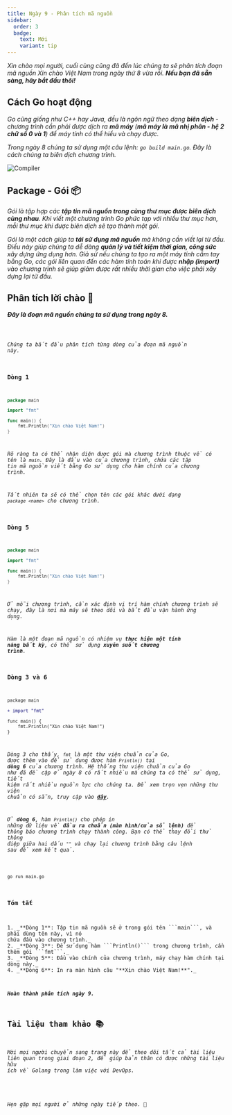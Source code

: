 ```yaml
---
title: Ngày 9 - Phân tích mã nguồn
sidebar:
  order: 3
  badge:
    text: Mới
    variant: tip
---
```



_Xin chào mọi người, cuối cùng cũng đã đến lúc chúng ta sẽ phân tích đoạn mã nguồn Xin chào Việt Nam
trong ngày thứ 8 vừa rồi. **Nếu bạn đã sẵn sàng, hãy bắt đầu thôi!**_

## Cách Go hoạt động

_Go cũng giống như C++ hay Java, đều là ngôn ngữ theo dạng **biên dịch** - chương trình cần phải được
dịch ra **mã máy** (**mã máy là mã nhị phân - hệ 2 chữ số 0 và 1**) để máy tính có thể hiểu và chạy được._

_Trong ngày 8 chúng ta sử dụng một câu lệnh: ```go build main.go```. Đây là cách chúng ta biên
dịch chương trình._

![Compiler](../../../../assets/golang/compiler.png)

## Package - Gói 📦

_Gói là tập hợp các **tập tin mã nguồn trong cùng thư mục được biên dịch cùng nhau**. Khi viết một
chương trình Go phức tạp với nhiều thư mục hơn, mỗi thư mục khi được biên dịch sẽ tạo thành một
gói._

_Gói là một cách giúp ta **tái sử dụng mã nguồn** mà không cần viết lại từ đầu. Điều này giúp chúng ta
dễ dàng **quản lý và tiết kiệm thời gian, công sức** xây dựng ứng dụng hơn. Giả sử nếu chúng ta tạo ra
một máy tính cầm tay bằng Go, các gói liên quan đến các hàm tính toán khi được **nhập (import)** vào
chương trình sẽ giúp giảm được rất nhiều thời gian cho việc phải xây dựng lại từ đầu._

## Phân tích lời chào 👋

**_Đây là đoạn mã nguồn chúng ta sử dụng trong ngày 8._**

<Code code={importedCode} lang="go" title="src/main.go" />

_Chúng ta bắt đầu phân tích từng dòng của đoạn mã nguồn này._

### Dòng 1

```go ins="package main"
package main

import "fmt"

func main() {
    fmt.Println("Xin chào Việt Nam!")
}
```

_Rõ ràng ta có thể nhận diện được gói mà chương trình thuộc về có tên là ```main```. Đây là 
đầu vào của chương trình, chứa các tập tin mã nguồn viết bằng Go sử dụng cho hàm chính của 
chương trình._

_Tất nhiên ta sẽ có thể chọn tên các gói khác dưới dạng ```package <name>``` cho chương trình._

### Dòng 5

```go {5}
package main

import "fmt"

func main() {
    fmt.Println("Xin chào Việt Nam!")
}
```
_Ở mỗi chương trình, cần xác định vị trí hàm chính chương trình sẽ chạy, đây là nơi mà máy sẽ
theo dõi và bắt đầu vận hành ứng dụng._

_Hàm là một đoạn mã nguồn có nhiệm vụ **thực hiện một tính năng bất kỳ**, có thể sử dụng **xuyên 
suốt chương trình**._

### Dòng 3 và 6

```diff lang="go" {6} 
package main

+ import "fmt"

func main() {
    fmt.Println("Xin chào Việt Nam!")
}
```

_Dòng 3 cho thấy, ```fmt``` là một thư viện chuẩn của Go, được thêm vào để sử dụng được hàm 
```Println()``` tại **dòng 6** của chương trình. Hệ thống thư viện chuẩn của Go như đã đề cập
ở ngày 8 có rất nhiều mà chúng ta có thể sử dụng, tiết kiệm rất nhiều nguồn lực cho chúng ta.
Để xem trọn vẹn những thư viện chuẩn có sẵn, truy cập vào **[đây](https://pkg.go.dev/std)**._

_Ở **dòng 6**, hàm ```Println()``` cho phép in những dữ liệu về **đầu ra chuẩn (màn hình/cửa sổ
lệnh)** để thông báo chương trình chạy thành công. Bạn có thể thay đổi thử thông điệp giữa 
hai dấu ```""``` và chạy lại chương trình bằng câu lệnh sau để xem kết quả._

```bash title="Running the code..."

go run main.go

```

### Tóm tắt

<Steps>
1. _**Dòng 1**: Tập tin mã nguồn sẽ ở trong gói tên ```main```, và phải dùng tên này, vì nó 
chứa đầu vào chương trình._
2. _**Dòng 3**: Để sử dụng hàm ```Println()``` trong chương trình, cần thêm gói ```fmt```._
3. _**Dòng 5**: Đầu vào chính của chương trình, máy chạy hàm chính tại dòng này._
4. _**Dòng 6**: In ra màn hình câu "**Xin chào Việt Nam!**"._
</Steps>

**_Hoàn thành phân tích ngày 9._**

## Tài liệu tham khảo 📚

_Mời mọi người chuyển sang trang này để theo dõi tất cả tài liệu liên quan trong giai đoạn 2, 
để giúp bản thân có được những tài liệu hữu ích về Golang trong làm việc với DevOps._

<LinkCard
  title="Ngày 9 - Tham khảo"
  href="../../../reference/golang/day7"
/>

_Hẹn gặp mọi người ở những ngày tiếp theo._ 🚀